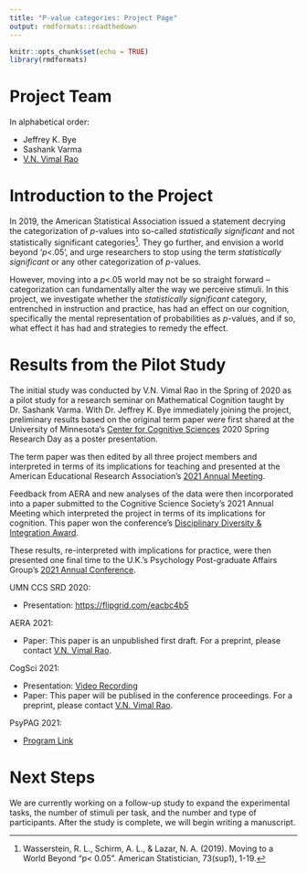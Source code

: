 ```yaml
---
title: "P-value categories: Project Page"
output: rmdformats::readthedown
---
```


```r
knitr::opts_chunk$set(echo = TRUE)
library(rmdformats)
```

# Project Team

In alphabetical order: 

- Jeffrey K. Bye
- Sashank Varma
- [V.N. Vimal Rao](https://raovnv.github.io/research.html)

# Introduction to the Project

In 2019, the American Statistical Association issued a statement decrying the categorization of *p*-values into so-called *statistically significant* and not statistically significant categories^[Wasserstein, R. L., Schirm, A. L., & Lazar, N. A. (2019). Moving to a World Beyond “p< 0.05”. American Statistician, 73(sup1), 1-19.]. They go further, and envision a world beyond '*p*<.05', and urge researchers to stop using the term *statistically significant* or any other categorization of *p*-values. 

However, moving into a *p*<.05 world may not be so straight forward -- categorization can fundamentally alter the way we perceive stimuli. In this project, we investigate whether the *statistically significant* category, entrenched in instruction and practice, has had an effect on our cognition, specifically the mental representation of probabilities as *p*-values, and if so, what effect it has had and strategies to remedy the effect. 


# Results from the Pilot Study

The initial study was conducted by V.N. Vimal Rao in the Spring of 2020 as a pilot study for a research seminar on Mathematical Cognition taught by Dr. Sashank Varma. With Dr. Jeffrey K. Bye immediately joining the project, preliminary results based on the original term paper were first shared at the University of Minnesota's [Center for Cognitive Sciences](http://www.cogsci.umn.edu/about.shtml) 2020 Spring Research Day as a poster presentation. 

The term paper was then edited by all three project members and interpreted in terms of its implications for teaching and presented at the American Educational Research Association's [2021 Annual Meeting](https://tinyurl.com/y2rbfxcy). 

Feedback from AERA and new analyses of the data were then incorporated into a paper submitted to the Cognitive Science Society's 2021 Annual Meeting which interpreted the project in terms of its implications for cognition. This paper won the conference's [Disciplinary Diversity & Integration Award](https://cognitivesciencesociety.org/conference-awards/). 

These results, re-interpreted with implications for practice, were then presented one final time to the U.K.'s Psychology Post-graduate Affairs Group's [2021 Annual Conference](https://psypagconference.co.uk/). 

UMN CCS SRD 2020: 

- Presentation: [https://flipgrid.com/eacbc4b5](https://flipgrid.com/eacbc4b5)

AERA 2021: 

- Paper: This paper is an unpublished first draft. For a preprint, please contact [V.N. Vimal Rao](mailto: rao00013@umn.edu).

CogSci 2021: 

- Presentation: [Video Recording](https://drive.google.com/file/d/1ckQI2zmw_HidWjEheJQKkiuVlCADJKhu/view?usp=sharing)
- Paper: This paper will be publised in the conference proceedings. For a preprint, please contact [V.N. Vimal Rao](mailto: rao00013@umn.edu).


PsyPAG 2021: 

- [Program Link](https://docs.google.com/document/d/1oejfervYtNeH36UM9qfasMpIgnqEw8vW0BVm_pxI6J8/)


# Next Steps

We are currently working on a follow-up study to expand the experimental tasks, the number of stimuli per task, and the number and type of participants. After the study is complete, we will begin writing a manuscript. 

